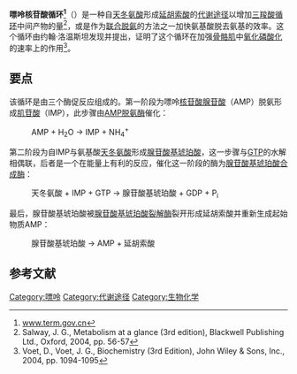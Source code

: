 {{request translation}}

'''嘌呤核苷酸循环<ref>[http://www.term.gov.cn/pages/homepage/result2.jsp?id=334796&subid=10001798&subject=%E6%96%B0%E9%99%88%E4%BB%A3%E8%B0%A2&subsys=%E7%94%9F%E7%89%A9%E5%8C%96%E5%AD%A6%E4%B8%8E%E5%88%86%E5%AD%90%E7%94%9F%E7%89%A9%E5%AD%A6 www.term.gov.cn]{{失效連結}}</ref>'''（{{lang-en|Purine Nucleotide Cycle}}）是一种自[[天冬氨酸|天冬氨酸]]形成[[延胡索酸|延胡索酸]]的[[代谢途径|代谢途径]]以增加[[三羧酸循环|三羧酸循环]]中间产物的量<ref>Salway, J. G., Metabolism at a glance (3rd edition), Blackwell Publishing Ltd., Oxford, 2004, pp. 56-57</ref>，或是作为[[联合脱氨|联合脱氨]]的方法之一加快氨基酸脱去氨基的效率。这个循环由约翰·洛温斯坦发现并提出，证明了这个循环在加强[[骨骼肌|骨骼肌]]中[[氧化磷酸化|氧化磷酸化]]的速率上的作用<ref>Voet, D., Voet, J. G., Biochemistry (3rd Edition), John Wiley & Sons, Inc., 2004, pp. 1094-1095</ref>。

==要点==
该循环是由三个酶促反应组成的。第一阶段为嘌呤[[核苷酸|核苷酸]][[腺苷酸|腺苷酸]]（AMP）脱氨形成[[肌苷酸|肌苷酸]]（IMP），此步骤由[[AMP脱氨酶|AMP脱氨酶]]催化：

:AMP + H<sub>2</sub>O → IMP + NH<sub>4</sub><sup>+</sup>

第二阶段为自IMP与氨基酸[[天冬氨酸|天冬氨酸]]形成[[腺苷酸基琥珀酸|腺苷酸基琥珀酸]]，这一步骤与[[鸟苷三磷酸|GTP]]的水解相偶联，后者是一个在能量上有利的反应，催化这一阶段的酶为[[腺苷酸基琥珀酸合成酶|腺苷酸基琥珀酸合成酶]]：

:天冬氨酸 + IMP + GTP → 腺苷酸基琥珀酸 + GDP + P<sub>i</sub>

最后，腺苷酸基琥珀酸被[[腺苷酸基琥珀酸裂解酶|腺苷酸基琥珀酸裂解酶]]裂开形成延胡索酸并重新生成起始物质AMP：

:腺苷酸基琥珀酸 → AMP + 延胡索酸

==参考文献==
{{Reflist}}
[[Category:嘌呤|Category:嘌呤]]
[[Category:代谢途径|Category:代谢途径]]
[[Category:生物化学|Category:生物化学]]